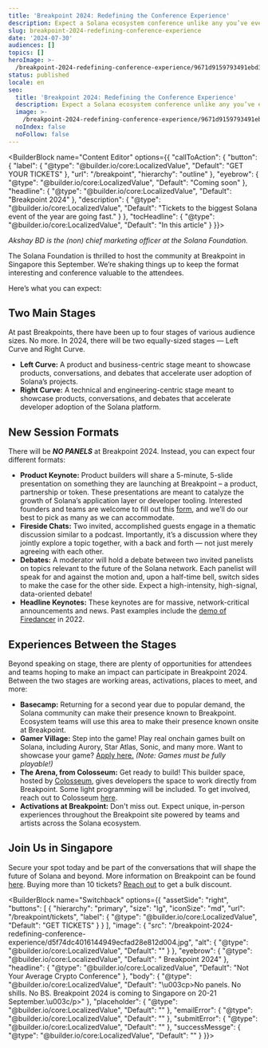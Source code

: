 ```yaml
---
title: 'Breakpoint 2024: Redefining the Conference Experience'
description: Expect a Solana ecosystem conference unlike any you’ve ever seen before.
slug: breakpoint-2024-redefining-conference-experience
date: '2024-07-30'
audiences: []
topics: []
heroImage: >-
  /breakpoint-2024-redefining-conference-experience/9671d9159793491ebd3bd0e94a7e6369.jpg
status: published
locale: en
seo:
  title: 'Breakpoint 2024: Redefining the Conference Experience'
  description: Expect a Solana ecosystem conference unlike any you’ve ever seen before.
  image: >-
    /breakpoint-2024-redefining-conference-experience/9671d9159793491ebd3bd0e94a7e6369.jpg
  noIndex: false
  noFollow: false
---
```


<BuilderBlock name="Content Editor" options={{
  "callToAction": {
    "button": {
      "label": {
        "@type": "@builder.io/core:LocalizedValue",
        "Default": "GET YOUR TICKETS"
      },
      "url": "/breakpoint",
      "hierarchy": "outline"
    },
    "eyebrow": {
      "@type": "@builder.io/core:LocalizedValue",
      "Default": "Coming soon"
    },
    "headline": {
      "@type": "@builder.io/core:LocalizedValue",
      "Default": "Breakpoint 2024"
    },
    "description": {
      "@type": "@builder.io/core:LocalizedValue",
      "Default": "Tickets to the biggest Solana event of the year are going fast."
    }
  },
  "tocHeadline": {
    "@type": "@builder.io/core:LocalizedValue",
    "Default": "In this article"
  }
}}>

</BuilderBlock>

_Akshay BD is the (non) chief marketing officer at the Solana Foundation._

The Solana Foundation is thrilled to host the community at Breakpoint in Singapore this September. We’re shaking things up to keep the format interesting and conference valuable to the attendees.

Here’s what you can expect:

## Two Main Stages

At past Breakpoints, there have been up to four stages of various audience sizes. No more. In 2024, there will be two equally-sized stages — Left Curve and Right Curve.

-   **Left Curve:** A product and business-centric stage meant to showcase products, conversations, and debates that accelerate user adoption of Solana’s projects.
-   **Right Curve:** A technical and engineering-centric stage meant to showcase products, conversations, and debates that accelerate developer adoption of the Solana platform.

## New Session Formats

There will be **_NO PANELS_** at Breakpoint 2024. Instead, you can expect four different formats: 

-   **Product Keynote:** Product builders will share a 5-minute, 5-slide presentation on something they are launching at Breakpoint – a product, partnership or token. These presentations are meant to catalyze the growth of Solana’s application layer or developer tooling. Interested founders and teams are welcome to fill out this [form](https://solanafoundation.typeform.com/announcements), and we’ll do our best to pick as many as we can accommodate. 
-   **Fireside Chats:** Two invited, accomplished guests engage in a thematic discussion similar to a podcast. Importantly, it’s a discussion where they jointly explore a topic together, with a back and forth — not just merely agreeing with each other.
-   **Debates:** A moderator will hold a debate between two invited panelists on topics relevant to the future of the Solana network. Each panelist will speak for and against the motion and, upon a half-time bell, switch sides to make the case for the other side. Expect a high-intensity, high-signal, data-oriented debate!
-   **Headline Keynotes:** These keynotes are for massive, network-critical announcements and news. Past examples include the [demo of Firedancer](https://youtu.be/Dh6Yn2Odyr4?si=zbRQf1SqMXvSSLFb) in 2022.

## Experiences Between the Stages

Beyond speaking on stage, there are plenty of opportunities for attendees and teams hoping to make an impact can participate in Breakpoint 2024. Between the two stages are working areas, activations, places to meet, and more:

-   **Basecamp:** Returning for a second year due to popular demand, the Solana community can make their presence known to Breakpoint. Ecosystem teams will use this area to make their presence known onsite at Breakpoint.
-   **Gamer Village:** Step into the game! Play real onchain games built on Solana, including Aurory, Star Atlas, Sonic, and many more. Want to showcase your game? [Apply here.](mailto:games@solana.com) _(Note: Games must be fully playable!)_
-   **The Arena, from Colosseum:** Get ready to build! This builder space, hosted by [Colosseum](https://www.colosseum.org/), gives developers the space to work directly from Breakpoint. Some light programming will be included. To get involved, reach out to Colosseum [here](mailto:matty@colosseum.org).
-   **Activations at Breakpoint:** Don't miss out. Expect unique, in-person experiences throughout the Breakpoint site powered by teams and artists across the Solana ecosystem.

## Join Us in Singapore

Secure your spot today and be part of the conversations that will shape the future of Solana and beyond. More information on Breakpoint can be found [here](https://solana.com/breakpoint). Buying more than 10 tickets? [Reach out](mailto:breakpoint@solana.org) to get a bulk discount.

<BuilderBlock name="Switchback" options={{
  "assetSide": "right",
  "buttons": [
    {
      "hierarchy": "primary",
      "size": "lg",
      "iconSize": "md",
      "url": "/breakpoint/tickets",
      "label": {
        "@type": "@builder.io/core:LocalizedValue",
        "Default": "GET TICKETS"
      }
    }
  ],
  "image": {
    "src": "/breakpoint-2024-redefining-conference-experience/d5f74dc4016144949ecfad28e812d004.jpg",
    "alt": {
      "@type": "@builder.io/core:LocalizedValue",
      "Default": ""
    }
  },
  "eyebrow": {
    "@type": "@builder.io/core:LocalizedValue",
    "Default": " Breakpoint 2024"
  },
  "headline": {
    "@type": "@builder.io/core:LocalizedValue",
    "Default": "Not Your Average Crypto Conference"
  },
  "body": {
    "@type": "@builder.io/core:LocalizedValue",
    "Default": "\u003cp>No panels. No shills. No BS. Breakpoint 2024 is coming to Singapore on 20-21 September.\u003c/p>"
  },
  "placeholder": {
    "@type": "@builder.io/core:LocalizedValue",
    "Default": ""
  },
  "emailError": {
    "@type": "@builder.io/core:LocalizedValue",
    "Default": ""
  },
  "submitError": {
    "@type": "@builder.io/core:LocalizedValue",
    "Default": ""
  },
  "successMessge": {
    "@type": "@builder.io/core:LocalizedValue",
    "Default": ""
  }
}}>

</BuilderBlock>
